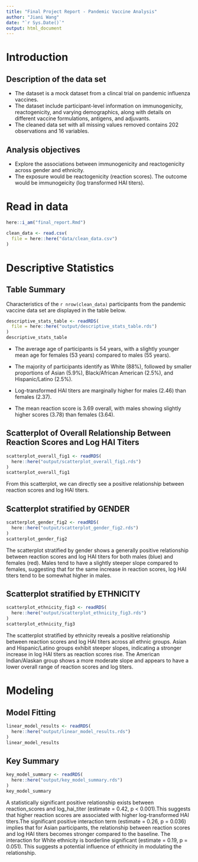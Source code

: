 ```yaml
---
title: "Final Project Report - Pandemic Vaccine Analysis"
author: "Jiani Wang"
date: "`r Sys.Date()`"
output: html_document
---
```


# Introduction

## Description of the data set

 - The dataset is a mock dataset from a clincal trial on pandemic influenza vaccines.
 - The dataset include participant-level information on immunogenicity, reactogenicity, and varying demographics, along with details on different vaccine formulations, antigens, and adjuvants.
 - The cleaned data set with all missing values removed contains 202 observations and 16 variables.

## Analysis objectives

 - Explore the associations between immunogenicity and reactogenicity across gender and ethnicity.
 - The exposure would be reactogenicity (reaction scores). The outcome would be immunogeicity (log transformed HAI titers).

# Read in data
```r
here::i_am("final_report.Rmd")

clean_data <- read.csv(
  file = here::here("data/clean_data.csv")
)
```


# Descriptive Statistics
## Table Summary

Characteristics of the `r nrow(clean_data)` participants from the pandemic vaccine data set are displayed in the table below.

```r
descriptive_stats_table <- readRDS(
  file = here::here("output/descriptive_stats_table.rds")
)
descriptive_stats_table
```

 - The average age of participants is 54 years, with a slightly younger mean age for females (53 years) compared to males (55 years).

 - The majority of participants identify as White (88%), followed by smaller proportions of Asian (5.9%), Black/African American (2.5%), and Hispanic/Latino (2.5%).

 - Log-transformed HAI titers are marginally higher for males (2.46) than females (2.37).
 
 - The mean reaction score is 3.69 overall, with males showing slightly higher scores (3.78) than females (3.64).


## Scatterplot of Overall Relationship Between Reaction Scores and Log HAI Titers
```r
scatterplot_overall_fig1 <- readRDS(
  here::here("output/scatterplot_overall_fig1.rds")
)
scatterplot_overall_fig1
```

From this scatterplot, we can directly see a positive relationship between reaction scores and log HAI titers. 


## Scatterplot stratified by GENDER
```r
scatterplot_gender_fig2 <- readRDS(
  here::here("output/scatterplot_gender_fig2.rds")
)
scatterplot_gender_fig2
```

The scatterplot stratified by gender shows a generally positive relationship between reaction scores and log HAI titers for both males (blue) and females (red). Males tend to have a slightly steeper slope compared to females, suggesting that for the same increase in reaction scores, log HAI titers tend to be somewhat higher in males.
 
## Scatterplot stratified by ETHNICITY
```r
scatterplot_ethnicity_fig3 <- readRDS(
  here::here("output/scatterplot_ethnicity_fig3.rds")
)
scatterplot_ethnicity_fig3
```

The scatterplot stratified by ethnicity reveals a positive relationship between reaction scores and log HAI titers across all ethnic groups. Asian and Hispanic/Latino groups exhibit steeper slopes, indicating a stronger increase in log HAI titers as reaction scores rise. The American Indian/Alaskan group shows a more moderate slope and appears to have a lower overall range of reaction scores and log titers.

# Modeling
## Model Fitting
```r
linear_model_results <- readRDS(
  here::here("output/linear_model_results.rds")
)
linear_model_results
```

## Key Summary
```r
key_model_summary <- readRDS(
  here::here("output/key_model_summary.rds")
)
key_model_summary
```

A statistically significant positive relationship exists between reaction_scores and log_hai_titer (estimate = 0.42, p < 0.001).This suggests that higher reaction scores are associated with higher log-transformed HAI titers.The significant positive interaction term (estimate = 0.26, p = 0.036) implies that for Asian participants, the relationship between reaction scores and log HAI titers becomes stronger compared to the baseline. The interaction for White ethnicity is borderline significant (estimate = 0.19, p = 0.051). This suggests a potential influence of ethnicity in modulating the relationship.
